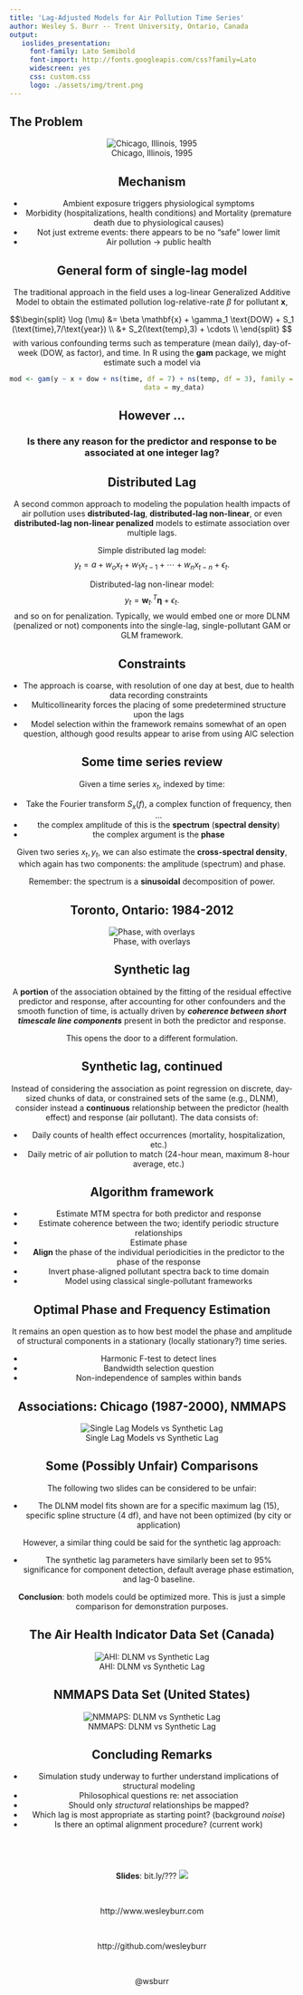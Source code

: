 ```yaml
---
title: 'Lag-Adjusted Models for Air Pollution Time Series'
author: Wesley S. Burr -- Trent University, Ontario, Canada
output:
   ioslides_presentation:
     font-family: Lato Semibold
     font-import: http://fonts.googleapis.com/css?family=Lato
     widescreen: yes
     css: custom.css
     logo: ./assets/img/trent.png
---
```


## The Problem {.fullslide}
<center>
![Chicago, Illinois, 1995](./assets/img/chicago_pm10_spike.png)

## Mechanism

- Ambient exposure triggers physiological symptoms
 - Morbidity (hospitalizations, health conditions) and Mortality (premature death due to physiological causes)
- Not just extreme events: there appears to be no "safe" lower limit
- Air pollution $\longrightarrow$ public health

## General form of single-lag model

The traditional approach in the field uses a log-linear Generalized
Additive Model to obtain the estimated pollution log-relative-rate $\beta$ for
pollutant $\mathbf{x}$, 

$$\begin{split}
\log (\mu) &= \beta \mathbf{x} + \gamma_1 \text{DOW} + S_1 (\text{time},7/\text{year}) \\
&+ S_2(\text{temp},3) + \cdots \\
\end{split}
$$
with various confounding terms such as temperature (mean daily), day-of-week (DOW, as factor), 
and time. In R using the **gam** package, we might estimate such a model via
```r
mod <- gam(y ~ x + dow + ns(time, df = 7) + ns(temp, df = 3), family = poisson, 
           data = my_data)
```

## However ...

<par><center>
### Is there any reason for the predictor and response to be associated at one integer lag?

## Distributed Lag

A second common approach to modeling the population health impacts of air pollution
uses **distributed-lag**, **distributed-lag non-linear**, or even **distributed-lag non-linear penalized** models  to estimate association over multiple lags. 

Simple distributed lag model:
$$
y_t = a + w_o x_t + w_1 x_{t-1} + \cdots + w_n x_{t-n} + \epsilon_t.
$$

Distributed-lag non-linear model:
$$
y_t = \mathbf{w}_{t\cdot}^T \mathbf{\eta} + \epsilon_t.
$$
and so on for penalization. Typically, we would embed one or more DLNM (penalized or not) components into the single-lag, single-pollutant GAM or GLM framework. 

## Constraints

- The approach is coarse, with resolution of one day at best, 
due to health data recording constraints
- Multicollinearity forces the placing of some predetermined structure upon the lags
- Model selection within the framework remains somewhat of an open question, although good results appear to arise from using AIC selection

## Some time series review

Given a time series $x_t$, indexed by time:

  - Take the Fourier transform $S_x(f)$, a complex function of frequency, then ...
  - the complex amplitude of this is the **spectrum** (**spectral density**)
  - the complex argument is the **phase**

Given two series $x_t, y_t$, we can also estimate the **cross-spectral density**,
which again has two components: the amplitude (spectrum) and phase. 

<par><center>
Remember: the spectrum is a **sinusoidal** decomposition of power.

<!--
## Example of sinusoid phase

<center>
![Example of sinusoid phase](./assets/img/sinusoid_demo.png)
-->

## Toronto, Ontario: 1984-2012 {.fullslide}

<center>
![Phase, with overlays](./assets/img/phaseLag.png)

## Synthetic lag

A **portion** of the association obtained by the fitting of the residual effective
predictor and response, after accounting for other confounders and the smooth function
of time, is actually driven by ***coherence between short timescale line components***
present in both the predictor and response.

<par><center>
This opens the door to a different formulation.

## Synthetic lag, continued

Instead of considering the association as point regression on discrete, day-sized chunks of
data, or constrained sets of the same (e.g., DLNM), consider instead a **continuous** relationship between the predictor (health effect) and 
response (air pollutant). The data consists of:

- Daily counts of health effect occurrences (mortality, hospitalization, etc.)
- Daily metric of air pollution to match (24-hour mean, maximum 8-hour average, etc.)

## Algorithm framework

- Estimate MTM spectra for both predictor and response
- Estimate coherence between the two; identify periodic structure relationships
- Estimate phase 
- **Align** the phase of the individual periodicities in the predictor to the phase of the response
- Invert phase-aligned pollutant spectra back to time domain
- Model using classical single-pollutant frameworks

## Optimal Phase and Frequency Estimation

It remains an open question as to how best model the phase and amplitude of structural components in a stationary (locally stationary?) time series.

- Harmonic F-test to detect lines
- Bandwidth selection question
- Non-independence of samples within bands

## Associations: Chicago (1987-2000), NMMAPS {.fullslide}

<center>
![Single Lag Models vs Synthetic Lag](./assets/img/chicago_synth_compare.png)

## Some (Possibly Unfair) Comparisons

The following two slides can be considered to be unfair:

- The DLNM model fits shown are for a specific maximum lag (15), specific spline structure (4 df), and have not been optimized (by city or application)
 
However, a similar thing could be said for the synthetic lag approach:

- The synthetic lag parameters have similarly been set to 95\% significance for component detection, default average phase estimation, and lag-0 baseline.

**Conclusion**: both models could be optimized more. This is just a simple comparison for demonstration purposes.

## The Air Health Indicator Data Set (Canada) {.fullslide}

<center>
![AHI: DLNM vs Synthetic Lag](./assets/img/AHI_dlnm_vs_synth.png)

## NMMAPS Data Set (United States) {.fullslide}

<center>
![NMMAPS: DLNM vs Synthetic Lag](./assets/img/NMMAPS_dlnm_vs_synth.png)

## Concluding Remarks

- Simulation study underway to further understand implications of structural modeling
- Philosophical questions re: net association
- Should only *structural* relationships be mapped?
- Which lag is most appropriate as starting point? (background *noise*)
- Is there an optimal alignment procedure? (current work)

## $\;$

**Slides**: bit.ly/??? ![](./assets/img/publicdom.png)


\

http://www.wesleyburr.com

\

http://github.com/wesleyburr

\

@wsburr

